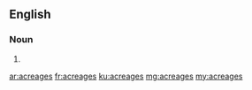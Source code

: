 ==English==

===Noun===
{{head|en|plural}}

# {{plural of|acreage|lang=en}}

[[ar:acreages]]
[[fr:acreages]]
[[ku:acreages]]
[[mg:acreages]]
[[my:acreages]]